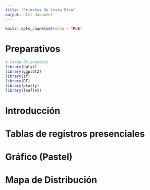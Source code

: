 ```yaml
---
title: "Primates de Costa Rica"
output: html_document
---
```


```r
knitr::opts_chunk$set(echo = TRUE)
```

# Preparativos
```r
# Carga de paquetes 
library(dplyr)
library(ggplot2)
library(sf)
library(DT)
library(plotly)
library(leaflet)

```


# Introducción 

# Tablas de registros presenciales 

# Gráfico (Pastel)

# Mapa de Distribución 
